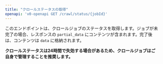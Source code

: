 ```yaml
---
title: "クロールステータスの取得"
openapi: 'v0-openapi GET /crawl/status/{jobId}'
---
```


このエンドポイントは、クロールジョブのステータスを取得します。ジョブが未完了の場合、レスポンスの `partial_data` にコンテンツが含まれます。完了後は、コンテンツは `data` に格納されます。

**クロールステータスは24時間で失効する場合があるため、クロールジョブはご自身で管理することを推奨します。**